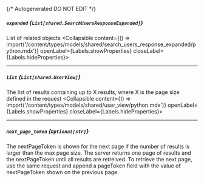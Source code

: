 {/* Autogenerated DO NOT EDIT  */}

##### `expanded` *{`List[shared.SearchUsersResponseExpanded]`}*
List of related objects
<Collapsible content={() => import('/content/types/models/shared/search_users_response_expanded/python.mdx')} openLabel={Labels.showProperties} closeLabel={Labels.hideProperties}>
</Collapsible>

---
##### `list` *{`List[shared.UserView]`}*
The list of results containing up to X results, where X is the page size defined in the request
<Collapsible content={() => import('/content/types/models/shared/user_view/python.mdx')} openLabel={Labels.showProperties} closeLabel={Labels.hideProperties}>
</Collapsible>

---
##### `next_page_token` *{`Optional[str]`}*
The nextPageToken is shown for the next page if the number of results is larger than the max page size. The server returns one page of results and the nextPageToken until all results are retreived. To retrieve the next page, use the same request and append a pageToken field with the value of nextPageToken shown on the previous page.


